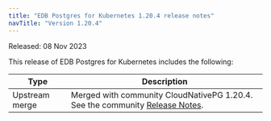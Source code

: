 ```yaml
---
title: "EDB Postgres for Kubernetes 1.20.4 release notes"
navTitle: "Version 1.20.4"
---
```


Released: 08 Nov 2023

This release of EDB Postgres for Kubernetes includes the following:

|      Type      |                                                                                  Description                                                                                   |
| -------------- | ------------------------------------------------------------------------------------------------------------------------------------------------------------------------------ |
| Upstream merge |  Merged with community CloudNativePG 1.20.4. See the community [Release Notes](https://cloudnative-pg.io/documentation/1.20/release_notes/v1.20/).                                    |
